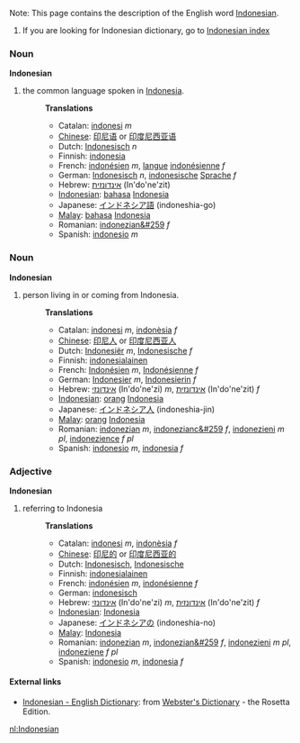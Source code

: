 Note: This page contains the description of the English word [[Indonesian]].
#If you are looking for Indonesian dictionary, go to [[Wiktionary:Indonesian_index|Indonesian index]]

===Noun===
'''Indonesian'''

#the common language spoken in [[w:Indonesia|Indonesia]].
#:'''Translations'''
#:*Catalan: [[indonesi]] ''m''
#:*[[Chinese]]: [[印尼语]] or [[印度尼西亚语]]
#:*Dutch: [[Indonesisch]] ''n''
#:*Finnish: [[indonesia]]
#:*French: [[indonésien]] ''m'', [[langue]] [[indonésienne]] ''f''
#:*German: [[Indonesisch]] ''n'', [[indonesische]] [[Sprache]] ''f''
#:*Hebrew: [[אינדונזית]] (In'do'ne'zit)
#:*[[Indonesian]]: [[bahasa]] [[Indonesia]]
#:*Japanese: [[インドネシア語]] (indoneshia-go)
#:*[[Malay]]: [[bahasa]] [[Indonesia]]
#:*Romanian: [[indonezian&#259]] ''f''
#:*Spanish: [[indonesio]] ''m''

===Noun===
'''Indonesian'''

#person living in or coming from Indonesia.
#:'''Translations'''
#:*Catalan: [[indonesi]] ''m'', [[indonèsia]] ''f''
#:*[[Chinese]]: [[印尼人]] or [[印度尼西亚人]]
#:*Dutch: [[Indonesiër]] ''m'', [[Indonesische]] ''f''
#:*Finnish: [[indonesialainen]]
#:*French: [[Indonésien]] ''m'', [[Indonésienne]] ''f''
#:*German: [[Indonesier]] ''m'', [[Indonesierin]] ''f''
#:*Hebrew: [[אינדונזי]] (In'do'ne'zi) ''m'', [[אינדונזית]] (In'do'ne'zit) ''f''
#:*[[Indonesian]]: [[orang]] [[Indonesia]]
#:*Japanese: [[インドネシア人]] (indoneshia-jin)
#:*[[Malay]]: [[orang]] [[Indonesia]]
#:*Romanian: [[indonezian]] ''m'', [[indonezianc&#259]] ''f'', [[indonezieni]] ''m pl'', [[indonezience]] ''f pl''
#:*Spanish: [[indonesio]] ''m'', [[indonesia]] ''f''

===Adjective===
'''Indonesian'''

#referring to Indonesia
#:'''Translations'''
#:*Catalan: [[indonesi]] ''m'', [[indonèsia]] ''f''
#:*[[Chinese]]: [[印尼的]] or [[印度尼西亚的]]
#:*Dutch: [[Indonesisch]], [[Indonesische]]
#:*Finnish: [[indonesialainen]]
#:*French: [[indonésien]] ''m'', [[indonésienne]] ''f''
#:*German: [[indonesisch]]
#:*Hebrew: [[אינדונזי]] (In'do'ne'zi) ''m'', [[אינדונזית]] (In'do'ne'zit) ''f''
#:*[[Indonesian]]: [[Indonesia]]
#:*Japanese: [[インドネシアの]] (indoneshia-no)
#:*[[Malay]]: [[Indonesia]]
#:*Romanian: [[indonezian]] ''m'', [[indonezian&#259]] ''f'', [[indonezieni]] ''m pl'', [[indoneziene]] ''f pl''
#:*Spanish: [[indonesio]] ''m'', [[indonesia]] ''f''

==== External links====
*[http://www.websters-online-dictionary.org/definition/Indonesian-english/ Indonesian - English Dictionary]: from [http://www.websters-online-dictionary.org/ Webster's Dictionary] - the Rosetta Edition.

[[nl:Indonesian]]